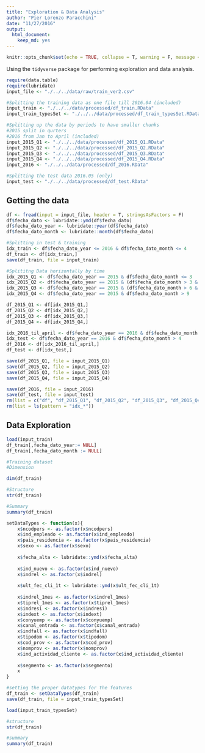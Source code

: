 ```yaml
---
title: "Exploration & Data Analysis"
author: "Pier Lorenzo Paracchini"
date: "11/27/2016"
output: 
  html_document: 
    keep_md: yes
---
```


```r
knitr::opts_chunk$set(echo = TRUE, collapse = T, warning = F, message = F)
```

Using the `tidyverse` package for performing exploration and data analysis.

```r
require(data.table)
require(lubridate)
input_file <- "./../../data/raw/train_ver2.csv"

#Splitting the training data as one file till 2016.04 (included)
input_train <- "./../../data/processed/df_train.RData"
input_train_typesSet <- "./../../data/processed/df_train_typesSet.RData"

#Splitting up the data by periods to have smaller chunks
#2015 split in qurters
#2016 from Jan to April (included)
input_2015_Q1 <- "./../../data/processed/df_2015_Q1.RData"
input_2015_Q2 <- "./../../data/processed/df_2015_Q2.RData"
input_2015_Q3 <- "./../../data/processed/df_2015_Q3.RData"
input_2015_Q4 <- "./../../data/processed/df_2015_Q4.RData"
input_2016 <- "./../../data/processed/df_2016.RData"

#Splitting the test data 2016.05 (only)
input_test <- "./../../data/processed/df_test.RData"
```

## Getting the data

```r
df <- fread(input = input_file, header = T, stringsAsFactors = F)
df$fecha_dato <- lubridate::ymd(df$fecha_dato)
df$fecha_dato_year <- lubridate::year(df$fecha_dato)
df$fecha_dato_month <- lubridate::month(df$fecha_dato)

#Splitting in test & training
idx_train <- df$fecha_dato_year <= 2016 & df$fecha_dato_month <= 4
df_train <- df[idx_train,]
save(df_train, file = input_train)

#Splititng Data horizontally by time
idx_2015_Q1 <- df$fecha_dato_year == 2015 & df$fecha_dato_month <= 3
idx_2015_Q2 <- df$fecha_dato_year == 2015 & (df$fecha_dato_month > 3 & df$fecha_dato_month <= 6)
idx_2015_Q3 <- df$fecha_dato_year == 2015 & (df$fecha_dato_month > 6 & df$fecha_dato_month <= 9)
idx_2015_Q4 <- df$fecha_dato_year == 2015 & df$fecha_dato_month > 9

df_2015_Q1 <- df[idx_2015_Q1,]
df_2015_Q2 <- df[idx_2015_Q2,]
df_2015_Q3 <- df[idx_2015_Q3,]
df_2015_Q4 <- df[idx_2015_Q4,]

idx_2016_til_april <- df$fecha_dato_year == 2016 & df$fecha_dato_month <= 4
idx_test <- df$fecha_dato_year == 2016 & df$fecha_dato_month > 4
df_2016 <- df[idx_2016_til_april,]
df_test <- df[idx_test,]

save(df_2015_Q1, file = input_2015_Q1)
save(df_2015_Q2, file = input_2015_Q2)
save(df_2015_Q3, file = input_2015_Q3)
save(df_2015_Q4, file = input_2015_Q4)

save(df_2016, file = input_2016)
save(df_test, file = input_test)
rm(list = c("df", "df_2015_Q1", "df_2015_Q2", "df_2015_Q3", "df_2015_Q4", "df_2016", "df_test", "df_train"))
rm(list = ls(pattern = "idx_*"))
```

## Data Exploration

```r
load(input_train)
df_train[,fecha_dato_year:= NULL]
df_train[,fecha_dato_month := NULL]

#Training dataset
#Dimension

dim(df_train)

#Structure 
str(df_train)

#Summary
summary(df_train)
```


```r
setDataTypes <- function(x){
    x$ncodpers <- as.factor(x$ncodpers)
    x$ind_empleado <- as.factor(x$ind_empleado)
    x$pais_residencia <- as.factor(x$pais_residencia)
    x$sexo <- as.factor(x$sexo)
    
    x$fecha_alta <- lubridate::ymd(x$fecha_alta)
    
    x$ind_nuevo <- as.factor(x$ind_nuevo)
    x$indrel <- as.factor(x$indrel)
    
    x$ult_fec_cli_1t <- lubridate::ymd(x$ult_fec_cli_1t)
    
    x$indrel_1mes <- as.factor(x$indrel_1mes)
    x$tiprel_1mes <- as.factor(x$tiprel_1mes)
    x$indresi <- as.factor(x$indresi)
    x$indext <- as.factor(x$indext)
    x$conyuemp <- as.factor(x$conyuemp)
    x$canal_entrada <- as.factor(x$canal_entrada)
    x$indfall <- as.factor(x$indfall)
    x$tipodom <- as.factor(x$tipodom)
    x$cod_prov <- as.factor(x$cod_prov)
    x$nomprov <- as.factor(x$nomprov)
    x$ind_actividad_cliente <- as.factor(x$ind_actividad_cliente)
    
    x$segmento <- as.factor(x$segmento)
    x
}

#setting the proper datatypes for the features
df_train <- setDataTypes(df_train)
save(df_train, file = input_train_typesSet)
```

```r
load(input_train_typesSet)

#structure
str(df_train)

#summary
summary(df_train)
```

